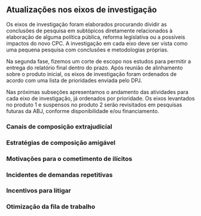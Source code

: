 ## Atualizações nos eixos de investigação

Os eixos de investigação foram elaborados procurando dividir as conclusões de pesquisa em subtópicos diretamente relacionados à elaboração de alguma política pública, reforma legislativa ou a possíveis impactos do novo CPC. A investigação em cada eixo deve ser vista como uma pequena pesquisa com conclusões e metodologias próprias.

Na segunda fase, fizemos um corte de escopo nos estudos para permitir a entrega do relatório final dentro do prazo. Após reunião de alinhamento sobre o produto inicial, os eixos de investigação foram ordenados de acordo com uma lista de prioridades enviada pelo DPJ.

Nas próximas subseções apresentamos o andamento das atividades para cada eixo de investigação, já ordenados por prioridade. Os eixos levantados no produto 1 e suspensos no produto 2 serão revisitados em pesquisas futuras da ABJ, conforme disponibilidade e/ou financiamento.

### Canais de composição extrajudicial

### Estratégias de composição amigável

### Motivações para o cometimento de ilícitos

### Incidentes de demandas repetitivas

### Incentivos para litigar

### Otimização da fila de trabalho
